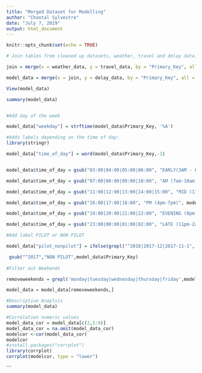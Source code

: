 ---
title: "Merged Dataset for Modelling"
author: "Chantal Sylvestre"
date: "July 7, 2019"
output: html_document
---

```{r setup, include=FALSE}
knitr::opts_chunk$set(echo = TRUE)
```


```{r}

# Join tables from cleaned up datasets, weather, travel and delay data:

join = merge(x = weather_data, y = travel_data, by = "Primary_Key", all = TRUE)

model_data = merge(x = join, y = delay_data, by = "Primary_Key", all = TRUE)

View(model_data)

summary(model_data)


#Add day of the week

model_data["weekday"] = strftime(model_data$Primary_Key, '%A')

#Adds labels depending on the time of day:
library(stringr)

model_data["time_of_day"] = word(model_data$Primary_Key,-1)


model_data$time_of_day = gsub("03:00|04:00|05:00|06:00", "EARLY(3AM - 6AM)", model_data$time_of_day)

model_data$time_of_day = gsub("07:00|08:00|09:00|10:00", "AM (7am-10am)", model_data$time_of_day)

model_data$time_of_day = gsub("11:00|12:00|13:00|14:00|15:00", "MID (11am-3pm)", model_data$time_of_day)

model_data$time_of_day = gsub("16:00|17:00|18:00", "PM (4pm-7pm)", model_data$time_of_day)

model_data$time_of_day = gsub("19:00|20:00|21:00|22:00", "EVENING (8pm-10pm)", model_data$time_of_day)

model_data$time_of_day = gsub("23:00|00:00|01:00|02:00", "LATE (11pm-2am)", model_data$time_of_day)

#Add label PILOT or NON PILOT

model_data["pilot_nonpilot"] = ifelse(grepl("^2018|2017-12|2017-11-1", model_data$Primary_Key), "Pilot", "Non Pilot")

 gsub("^2017","NON PILOT",model_data$Primary_Key)
 
#Filter out Weekends 

removeweekends = grepl('monday|tuesday|wednesday|thursday|friday',model_data$weekday, ignore.case = T)

model_data = model_data[removeweekends,]

```

```{r}
#Descriptive Anaylsis
summary(model_data)

```

```{r}
#Correlation numeric values
model_data_cor = model_data[c(2,5:9)]
model_data_cor = na.omit(model_data_cor)
modelcor <-cor(model_data_cor)
modelcor
#install.packages("corrplot")
library(corrplot)
corrplot(modelcor, type = "lower")
```





```